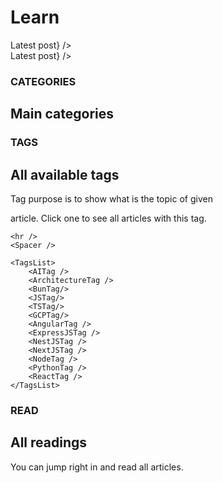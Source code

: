 
# Learn


<div className="block md:hidden lg:hidden">
    <Bleed>
        <HeroLearnCard
            category={latestReading.color}
            link={latestReading.link}
            tag={latestReading.tag}
            image={latestReading.image}
            author={latestReading.author}
            createdAt={latestReading.createdAt}
            title={latestReading.title}
            descriptionTextLines={latestReading.descriptionTextLines}
            label={<>Latest post</>}
        />
    </Bleed>
</div>
<div className="hidden md:block">
    <HeroLearnCard
        category={latestReading.color}
        link={latestReading.link}
        tag={latestReading.tag}
        image={latestReading.image}
        author={latestReading.author}
        createdAt={latestReading.createdAt}
        title={latestReading.title}
        descriptionTextLines={latestReading.descriptionTextLines}
        label={<>Latest post</>}
    />
</div>

<h3 className="text-lg mt-10 mb-2 text-gray-500 font-bold">CATEGORIES</h3>
<h2 className="text-4xl mb-3 font-bold">Main categories</h2>

<MainCategoriesBtns />

<article className="bg-neutral-500 bg-opacity-10 mt-20 mb-20 p-2 pb-5 rounded-3xl">
    <h3 className="text-lg mb-2 text-gray-500 font-bold">TAGS</h3>
    <h2 className="text-4xl mb-3 font-bold">All available tags</h2>
    <p className="text-gray-500">Tag purpose is to show what is the topic of given</p>
    <p className="mb-10 text-gray-500">article. Click one to see all articles with this tag.</p>

    <hr />
    <Spacer />

    <TagsList>
        <AITag />
        <ArchitectureTag />
        <BunTag/>
        <JSTag/>
        <TSTag/>
        <GCPTag/>
        <AngularTag />
        <ExpressJSTag />
        <NestJSTag />
        <NextJSTag />
        <NodeTag />
        <PythonTag />
        <ReactTag />
    </TagsList>
</article>

<h3 className="text-lg mb-2 text-gray-500 font-bold">READ</h3>
<h2 className="text-4xl mb-3 font-bold">All readings</h2>
<p className="mb-10 text-gray-500">You can jump right in and read all articles.</p>

<PostsList posts={AllPosts} />
